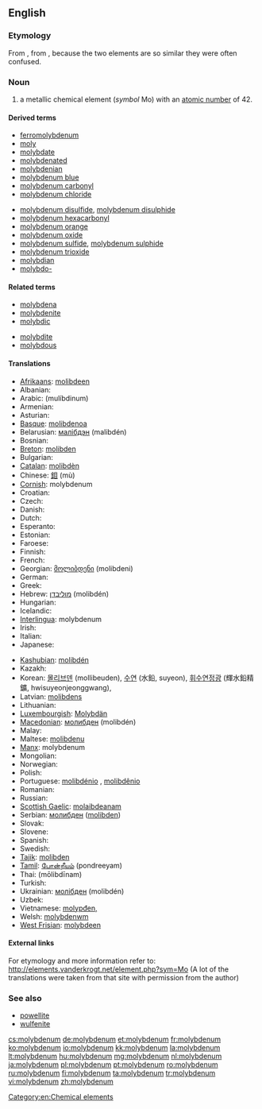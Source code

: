 ==English==

{{elements|Mo|niobium|Nb|technetium|Tc}}

===Etymology===
From {{etyl|NL.}} {{term|molybdenum|lang=la}}, from {{etyl|grc|en}} {{term|μόλυβδος||lead|lang=grc}}, because the two elements are so similar they were often confused.

===Noun===
{{en-noun|-}}
{{wikipedia}}

# a metallic chemical element (''symbol'' Mo) with an [[atomic number]] of 42.

====Derived terms====
{{der-top}}
* [[ferromolybdenum]]
* [[moly]]
* [[molybdate]]
* [[molybdenated]]
* [[molybdenian]]
* [[molybdenum blue]]
* [[molybdenum carbonyl]]
* [[molybdenum chloride]]
{{der-mid}}
* [[molybdenum disulfide]], [[molybdenum disulphide]]
* [[molybdenum hexacarbonyl]]
* [[molybdenum orange]]
* [[molybdenum oxide]]
* [[molybdenum sulfide]], [[molybdenum sulphide]]
* [[molybdenum trioxide]]
* [[molybdian]]
* [[molybdo-]]
{{der-bottom}}

====Related terms====
{{rel-top}}
* [[molybdena]]
* [[molybdenite]]
* [[molybdic]]
{{rel-mid}}
* [[molybdite]]
* [[molybdous]]
{{rel-bottom}}

====Translations====
{{trans-top|chemical element}}
* [[Afrikaans]]: [[molibdeen]]
* Albanian: {{t-|sq|molibden|xs=Albanian}}
* Arabic: {{Arab|[[موليبدنيوم]]}} (mulíbdinum) {{m}}
* Armenian: {{t-|hy|մոլիբդեն|tr=molibden}}
* Asturian: {{t|ast|molibdenu|m}}
* [[Basque]]: [[molibdenoa]]
* Belarusian: [[малiбдэн]] (malibdén) {{m}}
* Bosnian: {{t-|bs|molibden}}
* [[Breton]]: [[molibden]]
* Bulgarian: {{t-|bg|молибден|m|tr=molíbdеn}}
* [[Catalan]]: [[molibdèn]]
* Chinese: [[鉬]] (mù)
* [[Cornish]]: molybdenum
* Croatian: {{t+|hr|molibden}}
* Czech: {{t+|cs|molybden}}
* Danish: {{t|da|molybdæn}}
* Dutch: {{t+|nl|molybdeen|n}}
* Esperanto: {{t+|eo|molibdeno|xs=Esperanto}}
* Estonian: {{t-|et|molübdeen}}
* Faroese: {{t-|fo|molybden|xs=Faroese}}
* Finnish: {{t+|fi|molybdeeni}}
* French: {{t+|fr|molybdène|m}}
* Georgian: [[მოლიბდენი]] (molibdeni)
* German: {{t+|de|Molybdän|n}}
* Greek: {{t+|el|μολυβδένιο|n|tr=molyvdénio}}
* Hebrew: [[מוליבדן]] (molibdén)
* Hungarian: {{t+|hu|molibdén}}
* Icelandic: {{t+|is|mólýbden}}
* [[Interlingua]]: molybdenum
* Irish: {{t+|ga|molaibdéineam|xs=Irish}}
* Italian: {{t+|it|molibdeno|m}}
* Japanese: {{t+|ja|モリブデン|tr=moribuden}}
{{trans-mid}}
* [[Kashubian]]: [[molibdén]]
* Kazakh: {{t-|kk|молибден|tr=molibden|sc=Cyrl|xs=Kazakh}}
* Korean: [[몰리브덴]] (mollibeuden), [[수연]] (水鉛, suyeon), [[휘수연정광]] (輝水鉛精鑛, hwisuyeonjeonggwang),  {{t|ko|몰리브데넘|tr=mollibeudeneom|sc=Hang}}
* Latvian: [[molibdens]]
* Lithuanian: {{t+|lt|molibdenas|xs=Lithuanian}}
* [[Luxembourgish]]: [[Molybdän]]
* [[Macedonian]]: [[молибден]] (molibdén) {{m}}
* Malay: {{t-|ms|molibdenum|xs=Malay}}
* Maltese: [[molibdenu]]
* [[Manx]]: molybdenum
* Mongolian: {{t-|mn|молибден|tr=molibden|sc=Cyrl|xs=Mongolian}}
* Norwegian: {{t-|no|molybden}}
* Polish: {{t+|pl|molibden|m}}
* Portuguese: [[molibdénio]] {{qualifier|Portugal}}, [[molibdênio]] {{m}} {{qualifier|Brazil}}
* Romanian: {{t+|ro|molibden|n}}
* Russian: {{t+|ru|молибден|m|tr=molibdén}}
* [[Scottish Gaelic]]: [[molaibdeanam]]
* Serbian: [[молибден]] ([[molibden]]) {{m}}
* Slovak: {{t-|sk|molibdén}}
* Slovene: {{t-|sl|molybden}}
* Spanish: {{t+|es|molibdeno|m}}
* Swedish: {{t+|sv|molybden|n}}
* [[Tajik]]: [[molibden]]
* [[Tamil]]: [[போன்றீயம்]] (pondreeyam)
* Thai: {{Thai|[[โมลิบดีนัม]]}} (mōlibdīnam)
* Turkish: {{t+|tr|molibden}}
* Ukrainian: [[молiбден]] (molibdén) {{m}}
* Uzbek: {{t-|uz|молибден|tr=molibden|sc=Cyrl|xs=Uzbek}}
* Vietnamese: [[molypđen,]]
* Welsh: [[molybdenwm]]
* [[West Frisian]]: [[molybdeen]]
{{trans-bottom}}

====External links====
For etymology and more information refer to:
http://elements.vanderkrogt.net/element.php?sym=Mo
(A lot of the translations were taken from that site with permission from the author)

===See also===
* [[powellite]]
* [[wulfenite]]

[[Category:en:Chemical elements]]

[[cs:molybdenum]]
[[de:molybdenum]]
[[et:molybdenum]]
[[fr:molybdenum]]
[[ko:molybdenum]]
[[io:molybdenum]]
[[kk:molybdenum]]
[[la:molybdenum]]
[[lt:molybdenum]]
[[hu:molybdenum]]
[[mg:molybdenum]]
[[nl:molybdenum]]
[[ja:molybdenum]]
[[pl:molybdenum]]
[[pt:molybdenum]]
[[ro:molybdenum]]
[[ru:molybdenum]]
[[fi:molybdenum]]
[[ta:molybdenum]]
[[tr:molybdenum]]
[[vi:molybdenum]]
[[zh:molybdenum]]